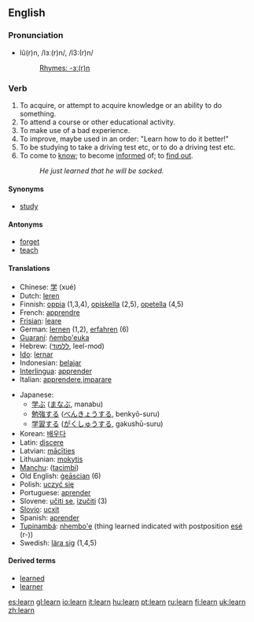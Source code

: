 ==English==

===Pronunciation===
*lû(r)n, /lɜː(r)n/, /l3:(r)n/
*:[[Rhymes:English:-ɜː(r)n|Rhymes: -ɜː(r)n]]

===Verb===
{{irregverb|'''to learn'''|'''[[learns]]'''|'''[[learned]] '''or''' [[learnt]]'''|'''[[learned]] '''or''' [[learnt]]'''|'''[[learning]]'''}}

#To acquire, or attempt to acquire knowledge or an ability to do something.
#To attend a course or other educational activity.
#To make use of a bad experience.
#To improve, maybe used in an order: "Learn how to do it better!"
#To be studying to take a driving test etc, or to do a driving test etc.
#To come to [[know]]; to become [[inform]]ed of; to [[find out]].
#:''He just learned that he will be sacked.''

====Synonyms====
*[[study]]

====Antonyms====
*[[forget]]
*[[teach]]

====Translations====
{{top}}
*Chinese: [[学]] (xué)
*Dutch: [[leren]]
*Finnish: [[oppia]] (1,3,4), [[opiskella]] (2,5), [[opetella]] (4,5)
*French: [[apprendre]]
*[[Frisian]]: [[leare]]
*German: [[lernen]] (1,2), [[erfahren]] (6)
*[[Guaraní]]: [[ñembo'euka]]
*Hebrew: ([[ללמוד]], leel-mod)
*[[Ido]]: [[lernar]]
*Indonesian: [[ajar|belajar]]
*[[Interlingua]]: [[apprender]]
*Italian: [[apprendere]],[[imparare]]
{{mid}}
*Japanese:
** [[学ぶ]] ([[まなぶ]], manabu)
** [[勉強]]する ([[べんきょう]]する, benkyō-suru)
** [[学習]]する ([[がくしゅう]]する, gakushū-suru)
*Korean: [[배우다]]
*Latin: [[discere]]
*Latvian: [[mācīties]]
*Lithuanian: [[mokytis]]
*[[Manchu]]: ([[tacimbi]])
*Old English: [[geascian|ġeāscian]] (6)
*Polish: [[uczyć się]]
*Portuguese: [[aprender]]
*Slovene: [[učiti se]], [[izučiti]] (3)
*[[Slovio]]: [[ucxit]]
*Spanish: [[aprender]]
*[[Tupinambá]]: [[nhembo'e]] (thing learned indicated with postposition [[esé]] (r-))
*Swedish: [[lära sig]] (1,4,5)
{{bottom}}
====Derived terms====
*[[learned]]
*[[learner]]

[[es:learn]]
[[gl:learn]]
[[io:learn]]
[[it:learn]]
[[hu:learn]]
[[pt:learn]]
[[ru:learn]]
[[fi:learn]]
[[uk:learn]]
[[zh:learn]]